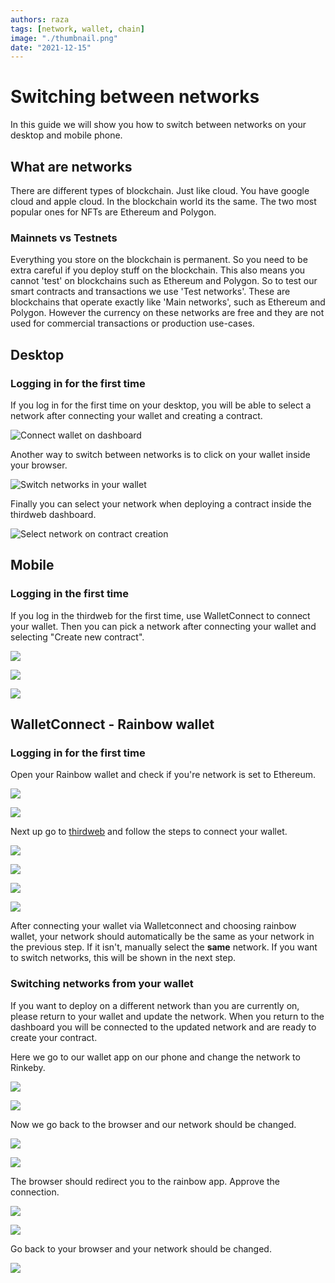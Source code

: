 ```yaml
---
authors: raza
tags: [network, wallet, chain]
image: "./thumbnail.png"
date: "2021-12-15"
---
```


# Switching between networks

In this guide we will show you how to switch between networks on your desktop and mobile phone.

<!-- truncate -->

## What are networks

There are different types of blockchain. Just like cloud. You have google cloud and apple cloud. In the blockchain world its the same. The two most popular ones for NFTs are Ethereum and Polygon.

### Mainnets vs Testnets

Everything you store on the blockchain is permanent. So you need to be extra careful if you deploy stuff on the blockchain. This also means you cannot 'test' on blockchains such as Ethereum and Polygon. So to test our smart contracts and transactions we use 'Test networks'. These are blockchains that operate exactly like 'Main networks', such as Ethereum and Polygon. However the currency on these networks are free and they are not used for commercial transactions or production use-cases.

## Desktop

### Logging in for the first time

If you log in for the first time on your desktop, you will be able to select a network after connecting your wallet and creating a contract.

![Connect wallet on dashboard](./desktop-dashboard-connect-wallet.png)

Another way to switch between networks is to click on your wallet inside your browser.

![Switch networks in your wallet](./change-network-in-wallet.png)

Finally you can select your network when deploying a contract inside the thirdweb dashboard.

![Select network on contract creation](./select-network-on-create-new-contract.png)

## Mobile

### Logging in the first time

If you log in the thirdweb for the first time, use WalletConnect to connect your wallet. Then you can pick a network after connecting your wallet and selecting "Create new contract".

![](./connect-wallet-on-mobile.png)

![](./select-walletconnect.png)

![](./select-network-mobile.png)

## WalletConnect - Rainbow wallet

### Logging in for the first time

Open your Rainbow wallet and check if you're network is set to Ethereum.

![](./add-cash.png)

![](./settings1.png)

Next up go to [thirdweb](http://thirdweb.com/dashboard) and follow the steps to connect your wallet.

![](./connect-wallet-on-mobile.png)

![](./select-walletconnect.png)

![](./walletconnect.png)

![](./thirdweb-connect.png)

After connecting your wallet via Walletconnect and choosing rainbow wallet, your network should automatically be the same as your network in the previous step. If it isn't, manually select the **same** network. If you want to switch networks, this will be shown in the next step.

### Switching networks from your wallet

If you want to deploy on a different network than you are currently on, please return to your wallet and update the network. When you return to the dashboard you will be connected to the updated network and are ready to create your contract.

Here we go to our wallet app on our phone and change the network to Rinkeby.

![](./settings-wallet-connect.png)

![](./rinkeby-selected.png)

Now we go back to the browser and our network should be changed.

![](./create-proj.png)

![](./thirdweb-setup-options.png)

The browser should redirect you to the rainbow app. Approve the connection.

![](./walletconnect-thirdweb.png)

![](./walletconnect-connected.png)

Go back to your browser and your network should be changed.

![](./phone-dashboard-rinkeby.png)
